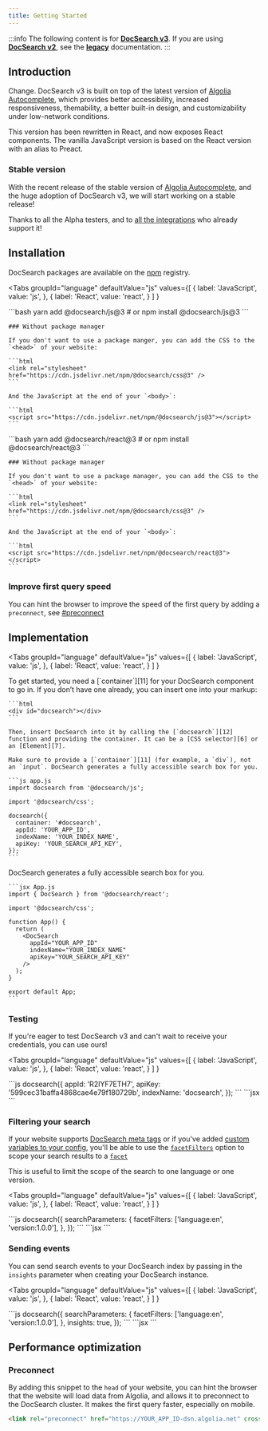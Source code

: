 ```yaml
---
title: Getting Started
---
```



:::info
The following content is for [**DocSearch v3**](https://github.com/algolia/docsearch/). If you are using [**DocSearch v2**](https://github.com/algolia/docsearch/tree/master), see the [**legacy**](/docs/legacy/dropdown) documentation.
:::

## Introduction

Change. DocSearch v3 is built on top of the latest version of [Algolia Autocomplete](https://www.algolia.com/doc/ui-libraries/autocomplete/introduction/what-is-autocomplete/), which provides better accessibility, increased responsiveness, themability, a better built-in design, and customizability under low-network conditions.

This version has been rewritten in React, and now exposes React components. The vanilla JavaScript version is based on the React version with an alias to Preact.

### Stable version

With the recent release of the stable version of [Algolia Autocomplete](https://www.algolia.com/doc/ui-libraries/autocomplete/introduction/what-is-autocomplete/), and the huge adoption of DocSearch v3, we will start working on a stable release!

Thanks to all the Alpha testers, and to [all the integrations](/docs/integrations) who already support it!

## Installation

DocSearch packages are available on the [npm](https://www.npmjs.com/) registry.

<Tabs
  groupId="language"
  defaultValue="js"
  values={[
   { label: 'JavaScript', value: 'js', },
   { label: 'React', value: 'react', }
  ]
  }
>
  <TabItem value="js">
    ```bash
    yarn add @docsearch/js@3
    # or
    npm install @docsearch/js@3
    ```

    ### Without package manager

    If you don't want to use a package manger, you can add the CSS to the `<head>` of your website:

    ```html
    <link rel="stylesheet" href="https://cdn.jsdelivr.net/npm/@docsearch/css@3" />
    ```

    And the JavaScript at the end of your `<body>`:

    ```html
    <script src="https://cdn.jsdelivr.net/npm/@docsearch/js@3"></script>
    ```
  </TabItem>

  <TabItem value="react">
    ```bash
    yarn add @docsearch/react@3
    # or
    npm install @docsearch/react@3
    ```

    ### Without package manager

    If you don't want to use a package manager, you can add the CSS to the `<head>` of your website:

    ```html
    <link rel="stylesheet" href="https://cdn.jsdelivr.net/npm/@docsearch/css@3" />
    ```

    And the JavaScript at the end of your `<body>`:

    ```html
    <script src="https://cdn.jsdelivr.net/npm/@docsearch/react@3"></script>
    ```
  </TabItem>
</Tabs>


### Improve first query speed

You can hint the browser to improve the speed of the first query by adding a `preconnect`, see [#preconnect](#preconnect)

## Implementation

<Tabs
  groupId="language"
  defaultValue="js"
  values={[
   { label: 'JavaScript', value: 'js', },
   { label: 'React', value: 'react', }
  ]
  }
>
  <TabItem value="js">
    To get started, you need a [`container`][11] for your DocSearch component to go in. If you don’t have one already, you can insert one into your markup:

    ```html
    <div id="docsearch"></div>
    ```

    Then, insert DocSearch into it by calling the [`docsearch`][12] function and providing the container. It can be a [CSS selector][6] or an [Element][7].

    Make sure to provide a [`container`][11] (for example, a `div`), not an `input`. DocSearch generates a fully accessible search box for you.

    ```js app.js
    import docsearch from '@docsearch/js';

    import '@docsearch/css';

    docsearch({
      container: '#docsearch',
      appId: 'YOUR_APP_ID',
      indexName: 'YOUR_INDEX_NAME',
      apiKey: 'YOUR_SEARCH_API_KEY',
    });
    ```
  </TabItem>

  <TabItem value="react">
    DocSearch generates a fully accessible search box for you.

    ```jsx App.js
    import { DocSearch } from '@docsearch/react';

    import '@docsearch/css';

    function App() {
      return (
        <DocSearch
          appId="YOUR_APP_ID"
          indexName="YOUR_INDEX_NAME"
          apiKey="YOUR_SEARCH_API_KEY"
        />
      );
    }

    export default App;
    ```
  </TabItem>
</Tabs>


### Testing

If you're eager to test DocSearch v3 and can't wait to receive your credentials, you can use ours!

<Tabs
  groupId="language"
  defaultValue="js"
  values={[
   { label: 'JavaScript', value: 'js', },
   { label: 'React', value: 'react', }
  ]
  }
>
  <TabItem value="js">
    ```js
    docsearch({
      appId: 'R2IYF7ETH7',
      apiKey: '599cec31baffa4868cae4e79f180729b',
      indexName: 'docsearch',
    });
    ```
  </TabItem>

  <TabItem value="react">
    ```jsx
    <DocSearch
      appId="R2IYF7ETH7"
      apiKey="599cec31baffa4868cae4e79f180729b"
      indexName="docsearch"
    />
    ```
  </TabItem>
</Tabs>


### Filtering your search

If your website supports [DocSearch meta tags](/docs/required-configuration#introduce-global-information-as-meta-tags) or if you've added [custom variables to your config](/docs/record-extractor#indexing-content-for-faceting), you'll be able to use the [`facetFilters`](https://www.algolia.com/doc/guides/managing-results/refine-results/filtering/#facetfilters) option to scope your search results to a [`facet`](https://www.algolia.com/doc/guides/managing-results/refine-results/faceting/)

This is useful to limit the scope of the search to one language or one version.

<Tabs
  groupId="language"
  defaultValue="js"
  values={[
   { label: 'JavaScript', value: 'js', },
   { label: 'React', value: 'react', }
  ]
  }
>
  <TabItem value="js">
    ```js
    docsearch({
      searchParameters: {
        facetFilters: ['language:en', 'version:1.0.0'],
      },
    });
    ```
  </TabItem>

  <TabItem value="react">
    ```jsx
    <DocSearch
      searchParameters={{
        facetFilters: ['language:en', 'version:1.0.0'],
      }}
    />
    ```
  </TabItem>
</Tabs>


### Sending events

You can send search events to your DocSearch index by passing in the `insights` parameter when creating your DocSearch instance.

<Tabs
  groupId="language"
  defaultValue="js"
  values={[
   { label: 'JavaScript', value: 'js', },
   { label: 'React', value: 'react', }
  ]
  }
>
  <TabItem value="js">
    ```js
    docsearch({
      searchParameters: {
        facetFilters: ['language:en', 'version:1.0.0'],
      },
      insights: true,
    });
    ```
  </TabItem>

  <TabItem value="react">
    ```jsx
    <DocSearch
      searchParameters={{
        facetFilters: ['language:en', 'version:1.0.0'],
      }}
      insights
    />
    ```
  </TabItem>
</Tabs>


## Performance optimization

### Preconnect

By adding this snippet to the `head` of your website, you can hint the browser that the website will load data from Algolia, and allows it to preconnect to the DocSearch cluster. It makes the first query faster, especially on mobile.

```html
<link rel="preconnect" href="https://YOUR_APP_ID-dsn.algolia.net" crossorigin />
```

